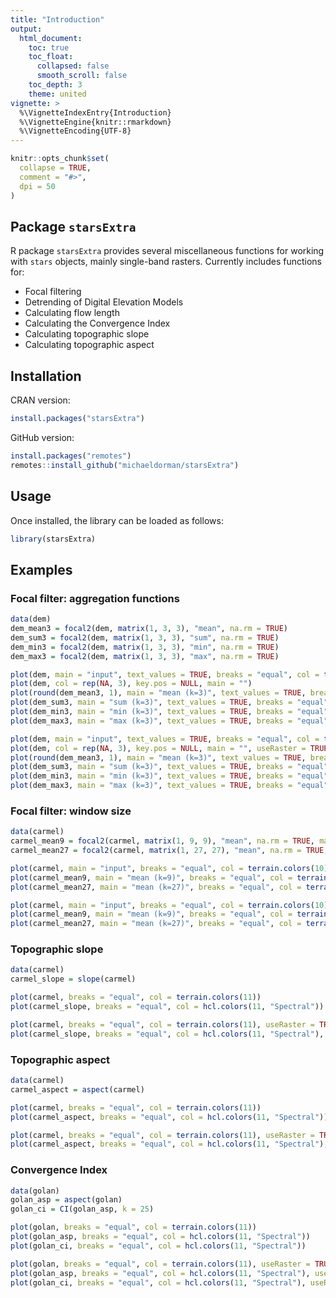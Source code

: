 ```yaml
---
title: "Introduction"
output:
  html_document:
    toc: true
    toc_float:
      collapsed: false
      smooth_scroll: false
    toc_depth: 3
    theme: united
vignette: >
  %\VignetteIndexEntry{Introduction}
  %\VignetteEngine{knitr::rmarkdown}
  %\VignetteEncoding{UTF-8}
---
```


```r
knitr::opts_chunk$set(
  collapse = TRUE,
  comment = "#>",
  dpi = 50
)
```

## Package `starsExtra`

R package `starsExtra` provides several miscellaneous functions for working with `stars` objects, mainly single-band rasters. Currently includes functions for: 

* Focal filtering
* Detrending of Digital Elevation Models
* Calculating flow length
* Calculating the Convergence Index
* Calculating topographic slope
* Calculating topographic aspect

## Installation

CRAN version:

```r
install.packages("starsExtra")
```

GitHub version:

```r
install.packages("remotes")
remotes::install_github("michaeldorman/starsExtra")
```

## Usage

Once installed, the library can be loaded as follows:

```r
library(starsExtra)
```

## Examples

### Focal filter: aggregation functions

```r
data(dem)
dem_mean3 = focal2(dem, matrix(1, 3, 3), "mean", na.rm = TRUE)
dem_sum3 = focal2(dem, matrix(1, 3, 3), "sum", na.rm = TRUE)
dem_min3 = focal2(dem, matrix(1, 3, 3), "min", na.rm = TRUE)
dem_max3 = focal2(dem, matrix(1, 3, 3), "max", na.rm = TRUE)
```

```r
plot(dem, main = "input", text_values = TRUE, breaks = "equal", col = terrain.colors(10))
plot(dem, col = rep(NA, 3), key.pos = NULL, main = "")
plot(round(dem_mean3, 1), main = "mean (k=3)", text_values = TRUE, breaks = "equal", col = terrain.colors(10))
plot(dem_sum3, main = "sum (k=3)", text_values = TRUE, breaks = "equal", col = terrain.colors(10))
plot(dem_min3, main = "min (k=3)", text_values = TRUE, breaks = "equal", col = terrain.colors(10))
plot(dem_max3, main = "max (k=3)", text_values = TRUE, breaks = "equal", col = terrain.colors(10))
```

```r
plot(dem, main = "input", text_values = TRUE, breaks = "equal", col = terrain.colors(10), useRaster = TRUE)
plot(dem, col = rep(NA, 3), key.pos = NULL, main = "", useRaster = TRUE)
plot(round(dem_mean3, 1), main = "mean (k=3)", text_values = TRUE, breaks = "equal", col = terrain.colors(10), useRaster = TRUE)
plot(dem_sum3, main = "sum (k=3)", text_values = TRUE, breaks = "equal", col = terrain.colors(10), useRaster = TRUE)
plot(dem_min3, main = "min (k=3)", text_values = TRUE, breaks = "equal", col = terrain.colors(10), useRaster = TRUE)
plot(dem_max3, main = "max (k=3)", text_values = TRUE, breaks = "equal", col = terrain.colors(10), useRaster = TRUE)
```

### Focal filter: window size

```r
data(carmel)
carmel_mean9 = focal2(carmel, matrix(1, 9, 9), "mean", na.rm = TRUE, mask = TRUE)
carmel_mean27 = focal2(carmel, matrix(1, 27, 27), "mean", na.rm = TRUE, mask = TRUE)
```

```r
plot(carmel, main = "input", breaks = "equal", col = terrain.colors(10))
plot(carmel_mean9, main = "mean (k=9)", breaks = "equal", col = terrain.colors(10))
plot(carmel_mean27, main = "mean (k=27)", breaks = "equal", col = terrain.colors(10))
```

```r
plot(carmel, main = "input", breaks = "equal", col = terrain.colors(10), useRaster = TRUE)
plot(carmel_mean9, main = "mean (k=9)", breaks = "equal", col = terrain.colors(10), useRaster = TRUE)
plot(carmel_mean27, main = "mean (k=27)", breaks = "equal", col = terrain.colors(10), useRaster = TRUE)
```

### Topographic slope

```r
data(carmel)
carmel_slope = slope(carmel)
```

```r
plot(carmel, breaks = "equal", col = terrain.colors(11))
plot(carmel_slope, breaks = "equal", col = hcl.colors(11, "Spectral"))
```

```r
plot(carmel, breaks = "equal", col = terrain.colors(11), useRaster = TRUE)
plot(carmel_slope, breaks = "equal", col = hcl.colors(11, "Spectral"), useRaster = TRUE)
```

### Topographic aspect

```r
data(carmel)
carmel_aspect = aspect(carmel)
```

```r
plot(carmel, breaks = "equal", col = terrain.colors(11))
plot(carmel_aspect, breaks = "equal", col = hcl.colors(11, "Spectral"))
```

```r
plot(carmel, breaks = "equal", col = terrain.colors(11), useRaster = TRUE)
plot(carmel_aspect, breaks = "equal", col = hcl.colors(11, "Spectral"), useRaster = TRUE)
```

### Convergence Index

```r
data(golan)
golan_asp = aspect(golan)
golan_ci = CI(golan_asp, k = 25)
```

```r
plot(golan, breaks = "equal", col = terrain.colors(11))
plot(golan_asp, breaks = "equal", col = hcl.colors(11, "Spectral"))
plot(golan_ci, breaks = "equal", col = hcl.colors(11, "Spectral"))
```

```r
plot(golan, breaks = "equal", col = terrain.colors(11), useRaster = TRUE)
plot(golan_asp, breaks = "equal", col = hcl.colors(11, "Spectral"), useRaster = TRUE)
plot(golan_ci, breaks = "equal", col = hcl.colors(11, "Spectral"), useRaster = TRUE)
```

